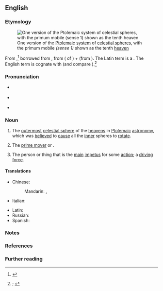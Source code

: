 ==English==
{{was wotd|2019|December|18}}

===Etymology===
[[File:Ptolemaicsystem-small.png|thumb|One version of the [[Ptolemaic]] [[system]] of [[celestial sphere]]s, with the primum mobile ''(sense 1)'' shown as the tenth [[heaven]]{{refn|group=n|name=n1|From {{cite-book|author=Petrus Apianus|authorlink=Petrus Apianus|author2=Gemma Frisius|authorlink2=Gemma Frisius|title=Petri Apiani cosmographia, per Gemmam Phrysium, apud Louanienses medicum ac mathematicum insignem, restituta: additis de adem re ipsius Gemmae Phry. libellis, ut sequens pagina docet|location=Antwerp|publisher=In pingui gallina Arnoldo Berckma[n]no [Arnold Birckmann]|year=1539|oclc=1113627241}}.}}]]

From {{en|enm|primum mobile|t=outermost celestial sphere causing other spheres to move}},<ref>{{R:MED Online|entry=prīmum mōbile|pos=n|id=MED34651}}</ref> borrowed from {{bor|en|LL.|primum mobile|lit=first mover}}, from {{der|en|la|prīmum|t=first; at first}} ({{glossary|adverbial}} {{glossary|accusative}} of {{m|la|prīmus|t=first}}) + {{m|la|mōbile}} (from {{m|la|mōbilis|t=mobile, movable}}). The Latin term is a {{calque|en|ar|tr=al-muḥarrik al-awwal|t=first mover|nocap=1}}. The English term is cognate with {{cog|grc|τὸ πρῶτον κινῆσαν|t=prime mover}} (and compare {{m|grc|πρώτη κίνησις|t=first motion}}).<ref>{{R:OED Online|pos=n|id=151397|date=June 2007|nodot=yes}}; {{R:Lexico|pos=n}}</ref>

===Pronunciation===
* {{a|RP}} {{IPA|en|/ˌpɹaɪməm ˈməʊbɪli/|/ˌpriː-/|/-leɪ/}}
* {{a|GA}} {{IPA|en|/ˌpɹaɪməm ˈmoʊbəˌli/}}
* {{hyphenation|en|pri|mum mo|bi|le}}

===Noun===
{{en-noun|?}}

# {{lb|en|astronomy|historical}} The [[outermost]] [[celestial sphere]] of the [[heavens]] in [[Ptolemaic]] [[astronomy]], which was [[believe]]d to [[cause#Verb|cause]] all the [[inner]] spheres to [[rotate]].
# {{lb|en|chiefly|philosophy|theology}} The [[prime mover]] or {{l|en|first cause|t=an [[initial#Adjective|initial]] [[cause#Noun|cause]] from which all other causes and [[effect#Noun|effects]] [[follow]]}}.
#: {{synonyms|en|primus motor}}
# {{lb|en|by extension}} The person or thing that is the [[main#Adjective|main]] [[impetus]] for some [[action]]; a [[driving force]].

====Translations====
{{trans-top-also|prime mover or first cause|prime mover}}
* Chinese:
*: Mandarin: {{t+|cmn|起因|tr=qǐyīn}}, {{t|cmn|始因|tr=shǐyīn}}
* Italian: {{t|it|primo mobile|m}}
{{trans-mid}}
* Latin: {{t|la|primum mobile}}
* Russian: {{t+|ru|первопричи́на|f}}
* Spanish: {{t|es|primer móvil|m}}
{{trans-bottom}}

===Notes===
<references group="n"/>

===References===
<references />

===Further reading===
{{pedia|Primum Mobile}}